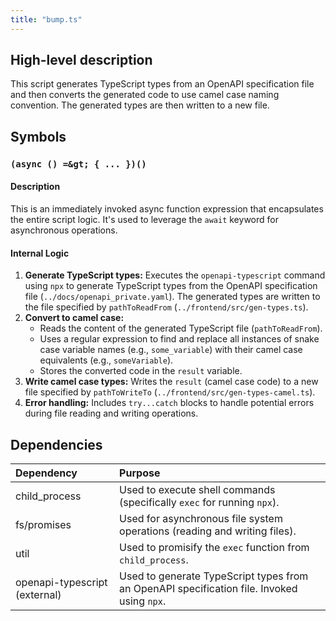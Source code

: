 ```yaml
---
title: "bump.ts"
---
```


## High-level description
This script generates TypeScript types from an OpenAPI specification file and then converts the generated code to use camel case naming convention. The generated types are then written to a new file.

## Symbols
### `(async () =&gt; { ... })()`
#### Description
This is an immediately invoked async function expression that encapsulates the entire script logic. It's used to leverage the `await` keyword for asynchronous operations.

#### Internal Logic
1. **Generate TypeScript types:** Executes the `openapi-typescript` command using `npx` to generate TypeScript types from the OpenAPI specification file (`../docs/openapi_private.yaml`). The generated types are written to the file specified by `pathToReadFrom` (`../frontend/src/gen-types.ts`).
2. **Convert to camel case:**
    - Reads the content of the generated TypeScript file (`pathToReadFrom`).
    - Uses a regular expression to find and replace all instances of snake case variable names (e.g., `some_variable`) with their camel case equivalents (e.g., `someVariable`).
    - Stores the converted code in the `result` variable.
3. **Write camel case types:** Writes the `result` (camel case code) to a new file specified by `pathToWriteTo` (`../frontend/src/gen-types-camel.ts`).
4. **Error handling:** Includes `try...catch` blocks to handle potential errors during file reading and writing operations.

## Dependencies
| Dependency | Purpose |
|:-----------|:--------|
| child_process | Used to execute shell commands (specifically `exec` for running `npx`). |
| fs/promises | Used for asynchronous file system operations (reading and writing files). |
| util | Used to promisify the `exec` function from `child_process`. |
| openapi-typescript (external) | Used to generate TypeScript types from an OpenAPI specification file. Invoked using `npx`. | 
